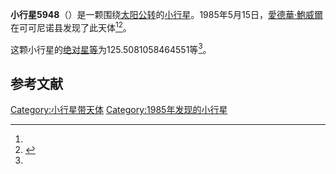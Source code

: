 {{Infobox planet
| bgcolour = #FFFFC0
| name = 5948 Longo
| symbol = 
| image = 
| caption = 
| discovery = yes
| discovery_ref = 
| discoverer = [[愛德華·鮑威爾|愛德華·鮑威爾]]
| discovery_site = [[可可尼诺县|可可尼诺县]] 
| discovered = 1985年5月15日
| designations = yes
| mp_name = 
| named_after = 
| alt_names = 1985 JL/ 1990 HO2
| mp_category = [[主带小行星|主带小行星]]
| orbit_ref = <ref name="a">[http://ssd.jpl.nasa.gov/sbdb.cgi?sstr=5948 5948 Longo] {{Wayback|url=http://ssd.jpl.nasa.gov/sbdb.cgi?sstr=5948 |date=20201124022537 }}，小行星數據庫瀏覽器（JPL Small-Body Database Browser）－[[美国国家航空航天局|美国国家航空航天局]]喷气推进实验室</ref>
| epoch = 2456400.5 (2013年4月18日更新)
| aphelion = {{convert|3.350358182745205|AU|km|3|abbr=on|lk=out}}
| perihelion = {{convert|2.125067079847893|AU|km|3|abbr=on}}
| semimajor = {{convert|2.737712631296549|AU|km|3|abbr=on}}
| eccentricity = 0.22378008
| period = 1654.551221 [[日|日]]<br />4.53[[儒略年|儒略年]]
| avg_speed = 
| inclination = 9.51026080533082
| asc_node = 76.37225131608636
| mean_anomaly = 
| arg_peri = 125.5081058464551
| satellites = 
| physical_characteristics = yes
| dimensions = 
| mass = 
| density = 
| surface_grav = 
| escape_velocity = 
| sidereal_day = 
| axial_tilt = 
| pole_ecliptic_lat = 
| pole_ecliptic_lon = 
| albedo = 
| temperatures= 
| temp_name1 = 
| mean_temp_1 = 
| max_temp_1 = 
| temp_name2 = 
| max_temp_2 = 
| spectral_type = 
| abs_magnitude = 125.5081058464551
}}

'''小行星5948'''（{{lang-en|5948 Longo}}）是一颗围绕[[太阳|太阳]][[公转|公转]]的[[小行星|小行星]]。1985年5月15日，[[愛德華·鮑威爾|愛德華·鮑威爾]]在可可尼诺县发现了此天体<ref name="a" /><ref>{{cite news|title=小行星列表|url=http://cfa-www.harvard.edu/iau/lists/NumberedMPs.txt|accessdate=2013-07-08|newspaper=哈佛大学|archive-date=2008-05-17|archive-url=https://web.archive.org/web/20080517010638/http://cfa-www.harvard.edu/iau/lists/NumberedMPs.txt|dead-url=no}}</ref>。

这颗小行星的[[绝对星等|绝对星等]]为125.5081058464551等<ref name="a" />。

==参考文献==
{{reflist}}
{{Minor Planet Number|[[小行星5947|小行星5947]]|[[小行星5949|小行星5949]]}}

{{小天体}}

[[Category:小行星带天体|Category:小行星带天体]]
[[Category:1985年发现的小行星|Category:1985年发现的小行星]]

{{asteroid-stub}}